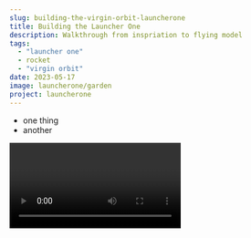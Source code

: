 ```yaml
---
slug: building-the-virgin-orbit-launcherone
title: Building the Launcher One
description: Walkthrough from inspriation to flying model 
tags:
  - "launcher one"
  - rocket
  - "virgin orbit"
date: 2023-05-17
image: launcherone/garden
project: launcherone
---
```


* one thing
* another
<Video id='pZEoVOQLOBE' caption='The maiden launch'/>
and _that_ was it

```bash
cat somefile.dat > /dev/null
```
```JavaScript
export async function generateStaticParams() {
  const posts = await getPostsMeta();

  if (!posts) return []

  return posts.map((post) => ({
    slug: post.slug,
  }));
}
```
